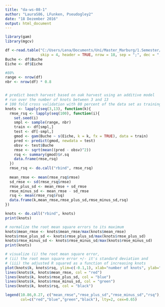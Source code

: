 ```yaml
---
title: "da-ws-08-1"
author: "LauraS86, LFunken, Pseudogley2"
date: "18 Dezember 2016"
output: html_document
---
```


```r
library(gam)
library(mgcv)

df <-read.table("C:/Users/Lena/Documents/Uni/Master_Marburg/1.Semester/data/data_analysis/csv/hessen_holzeinschlag_1997-2014.csv",
                skip = 4, header = TRUE, nrow = 18, sep = ";", dec = ",")
Buche <- df$Buche
Eiche <- df$Eiche

#80% 
range <- nrow(df)
nbr <- nrow(df) * 0.8


# predict beech harvest based on oak harvest using an additive model
# run over the number of knots between 3 and 13
# 100 fold cross validation with 80 percent of the data set as training and the rest as testing samples
knots <- lapply(seq(3,13), function(k){
  rmse_rsq <- lapply(seq(100), function(i){
    set.seed(i)
    smpl <- sample(range, nbr)
    train <- df[smpl,]
    test <- df[-smpl,]
    gmod <- gam(Buche ~ s(Eiche, k = k, fx = TRUE), data = train)
    pred <- predict(gmod, newdata = test)
    obsv <- test$Buche
    rmse <- sqrt(mean((pred - obsv)^2))
    rsq <- summary(gmod)$r.sq
    data.frame(rmse,rsq)
  })
  rmse_rsq <- do.call("rbind", rmse_rsq)
  
  mean_rmse <- mean(rmse_rsq$rmse)
  sd_rmse <- sd(rmse_rsq$rmse)
  rmse_plus_sd <- mean_rmse + sd_rmse
  rmse_minus_sd <- mean_rmse - sd_rmse
  rsq <- mean(rmse_rsq$rsq)
  data.frame(k,mean_rmse,rmse_plus_sd,rmse_minus_sd,rsq)
})

knots <- do.call("rbind", knots)
print(knots)

# normalize the root mean square errors to its maximum
knots$mean_rmse <- knots$mean_rmse/max(knots$mean_rmse)
knots$rmse_plus_sd <- knots$rmse_plus_sd/max(knots$rmse_plus_sd)
knots$rmse_minus_sd <- knots$rmse_minus_sd/max(knots$rmse_minus_sd)
print(knots)

# visualize (i) the root mean square error,
# (ii) the root mean square error +/- it's standard deviation and
# (iii) the adjusted R squared as a function of increasing knots
plot(knots$k, knots$rsq, ylim=c(-0.1,1), xlab="number of knots", ylab="normalized values")
lines(knots$k, knots$mean_rmse, col = "red")
lines(knots$k, knots$rmse_plus_sd, col = "blue")
lines(knots$k, knots$rmse_minus_sd, col = "green")
lines(knots$k, knots$rsq, col = "black")

legend(10.86,0.27, c("mean_rmse","rmse_plus_sd","rmse_minus_sd","rsq"),
       col=c("red","blue","green","black"), lty=2, cex=0.65)
```
